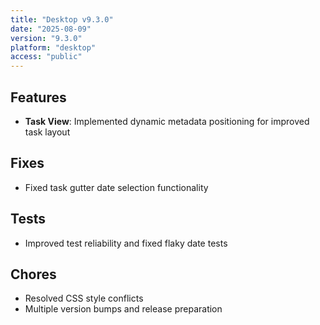```yaml
---
title: "Desktop v9.3.0"
date: "2025-08-09"
version: "9.3.0"
platform: "desktop"
access: "public"
---
```




## Features

- **Task View**: Implemented dynamic metadata positioning for improved task layout

## Fixes

- Fixed task gutter date selection functionality

## Tests

- Improved test reliability and fixed flaky date tests

## Chores

- Resolved CSS style conflicts
- Multiple version bumps and release preparation